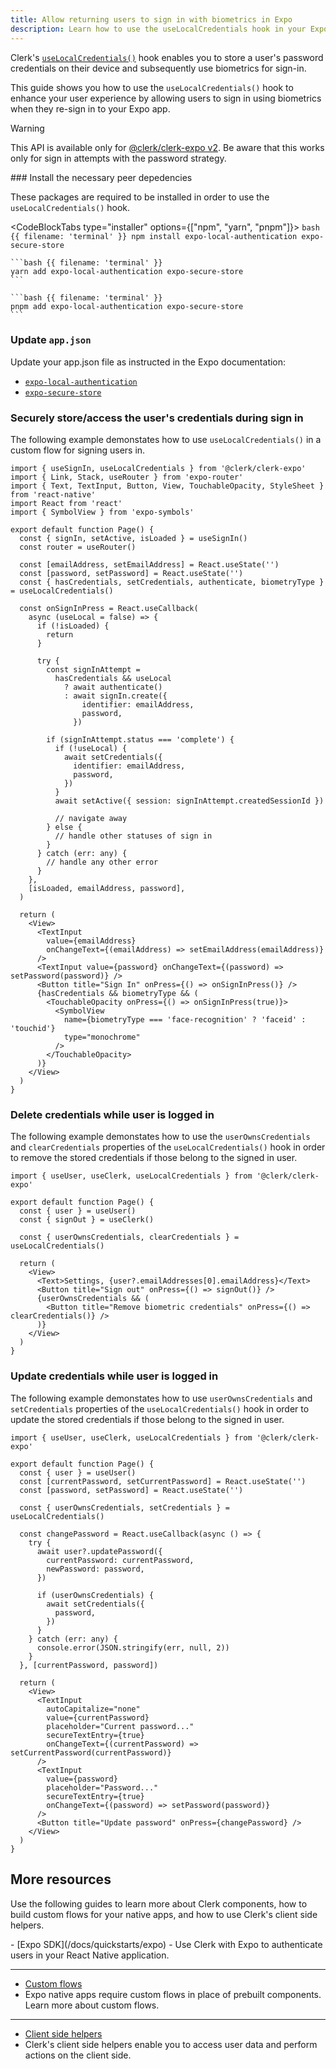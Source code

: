 ```yaml
---
title: Allow returning users to sign in with biometrics in Expo
description: Learn how to use the useLocalCredentials hook in your Expo app with Clerk.
---
```


Clerk's [`useLocalCredentials()`](/docs/references/expo/use-local-credentials) hook enables you to store a user's password credentials on their device and subsequently use biometrics for sign-in.

This guide shows you how to use the `useLocalCredentials()` hook to enhance your user experience by allowing users to sign in using biometrics when they re-sign in to your Expo app.

> [!WARNING]
> This API is available only for [@clerk/clerk-expo v2](/docs/upgrade-guides/expo-v2/upgrade).
> Be aware that this works only for sign in attempts with the password strategy.

<Steps>
  ### Install the necessary peer depedencies

  These packages are required to be installed in order to use the `useLocalCredentials()` hook.

  <CodeBlockTabs type="installer" options={["npm", "yarn", "pnpm"]}>
    ```bash {{ filename: 'terminal' }}
    npm install expo-local-authentication expo-secure-store
    ```

    ```bash {{ filename: 'terminal' }}
    yarn add expo-local-authentication expo-secure-store
    ```

    ```bash {{ filename: 'terminal' }}
    pnpm add expo-local-authentication expo-secure-store
    ```
  </CodeBlockTabs>

  ### Update `app.json`

  Update your app.json file as instructed in the Expo documentation:

  - [`expo-local-authentication`](https://docs.expo.dev/versions/latest/sdk/local-authentication/#configuration-in-appjsonappconfigjs)
  - [`expo-secure-store`](https://docs.expo.dev/versions/latest/sdk/securestore/#configuration-in-appjsonappconfigjs)

  ### Securely store/access the user's credentials during sign in

  The following example demonstates how to use `useLocalCredentials()` in a custom flow for signing users in.

  ```tsx {{ filename: '/app/sign-in.tsx' }}
  import { useSignIn, useLocalCredentials } from '@clerk/clerk-expo'
  import { Link, Stack, useRouter } from 'expo-router'
  import { Text, TextInput, Button, View, TouchableOpacity, StyleSheet } from 'react-native'
  import React from 'react'
  import { SymbolView } from 'expo-symbols'

  export default function Page() {
    const { signIn, setActive, isLoaded } = useSignIn()
    const router = useRouter()

    const [emailAddress, setEmailAddress] = React.useState('')
    const [password, setPassword] = React.useState('')
    const { hasCredentials, setCredentials, authenticate, biometryType } = useLocalCredentials()

    const onSignInPress = React.useCallback(
      async (useLocal = false) => {
        if (!isLoaded) {
          return
        }

        try {
          const signInAttempt =
            hasCredentials && useLocal
              ? await authenticate()
              : await signIn.create({
                  identifier: emailAddress,
                  password,
                })

          if (signInAttempt.status === 'complete') {
            if (!useLocal) {
              await setCredentials({
                identifier: emailAddress,
                password,
              })
            }
            await setActive({ session: signInAttempt.createdSessionId })

            // navigate away
          } else {
            // handle other statuses of sign in
          }
        } catch (err: any) {
          // handle any other error
        }
      },
      [isLoaded, emailAddress, password],
    )

    return (
      <View>
        <TextInput
          value={emailAddress}
          onChangeText={(emailAddress) => setEmailAddress(emailAddress)}
        />
        <TextInput value={password} onChangeText={(password) => setPassword(password)} />
        <Button title="Sign In" onPress={() => onSignInPress()} />
        {hasCredentials && biometryType && (
          <TouchableOpacity onPress={() => onSignInPress(true)}>
            <SymbolView
              name={biometryType === 'face-recognition' ? 'faceid' : 'touchid'}
              type="monochrome"
            />
          </TouchableOpacity>
        )}
      </View>
    )
  }
  ```

  ### Delete credentials while user is logged in

  The following example demonstates how to use the `userOwnsCredentials` and `clearCredentials` properties of the `useLocalCredentials()` hook in order to remove the stored credentials if those belong to the signed in user.

  ```tsx {{ filename: '/app/user.tsx' }}
  import { useUser, useClerk, useLocalCredentials } from '@clerk/clerk-expo'

  export default function Page() {
    const { user } = useUser()
    const { signOut } = useClerk()

    const { userOwnsCredentials, clearCredentials } = useLocalCredentials()

    return (
      <View>
        <Text>Settings, {user?.emailAddresses[0].emailAddress}</Text>
        <Button title="Sign out" onPress={() => signOut()} />
        {userOwnsCredentials && (
          <Button title="Remove biometric credentials" onPress={() => clearCredentials()} />
        )}
      </View>
    )
  }
  ```

  ### Update credentials while user is logged in

  The following example demonstates how to use `userOwnsCredentials` and `setCredentials` properties of the `useLocalCredentials()` hook in order to update the stored credentials if those belong to the signed in user.

  ```tsx {{ filename: '/app/update-user.tsx' }}
  import { useUser, useClerk, useLocalCredentials } from '@clerk/clerk-expo'

  export default function Page() {
    const { user } = useUser()
    const [currentPassword, setCurrentPassword] = React.useState('')
    const [password, setPassword] = React.useState('')

    const { userOwnsCredentials, setCredentials } = useLocalCredentials()

    const changePassword = React.useCallback(async () => {
      try {
        await user?.updatePassword({
          currentPassword: currentPassword,
          newPassword: password,
        })

        if (userOwnsCredentials) {
          await setCredentials({
            password,
          })
        }
      } catch (err: any) {
        console.error(JSON.stringify(err, null, 2))
      }
    }, [currentPassword, password])

    return (
      <View>
        <TextInput
          autoCapitalize="none"
          value={currentPassword}
          placeholder="Current password..."
          secureTextEntry={true}
          onChangeText={(currentPassword) => setCurrentPassword(currentPassword)}
        />
        <TextInput
          value={password}
          placeholder="Password..."
          secureTextEntry={true}
          onChangeText={(password) => setPassword(password)}
        />
        <Button title="Update password" onPress={changePassword} />
      </View>
    )
  }
  ```
</Steps>

## More resources

Use the following guides to learn more about Clerk components, how to build custom flows for your native apps, and how to use Clerk's client side helpers.

<Cards>
  - [Expo SDK](/docs/quickstarts/expo)
  - Use Clerk with Expo to authenticate users in your React Native application.

  ---

  - [Custom flows](/docs/custom-flows/overview)
  - Expo native apps require custom flows in place of prebuilt components. Learn more about custom flows.

  ---

  - [Client side helpers](/docs/references/react/use-user)
  - Clerk's client side helpers enable you to access user data and perform actions on the client side.
</Cards>
